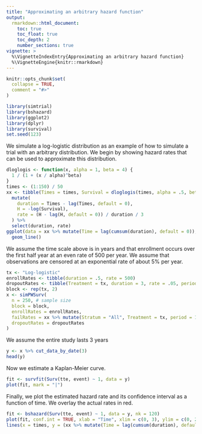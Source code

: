 ```yaml
---
title: "Approximating an arbitrary hazard function"
output:
  rmarkdown::html_document:
    toc: true
    toc_float: true
    toc_depth: 2
    number_sections: true
vignette: >
  %\VignetteIndexEntry{Approximating an arbitrary hazard function}
  %\VignetteEngine{knitr::rmarkdown}
---
```


```r
knitr::opts_chunk$set(
  collapse = TRUE,
  comment = "#>"
)
```

```r
library(simtrial)
library(bshazard)
library(ggplot2)
library(dplyr)
library(survival)
set.seed(123)
```

We simulate a log-logistic distribution as an example of how to simulate a trial with an arbitrary distribution.
We begin by showing hazard rates that can be used to approximate this distribution.

```r
dloglogis <- function(x, alpha = 1, beta = 4) {
  1 / (1 + (x / alpha)^beta)
}
times <- (1:150) / 50
xx <- tibble(Times = times, Survival = dloglogis(times, alpha = .5, beta = 4)) %>%
  mutate(
    duration = Times - lag(Times, default = 0),
    H = -log(Survival),
    rate = (H - lag(H, default = 0)) / duration / 3
  ) %>%
  select(duration, rate)
ggplot(data = xx %>% mutate(Time = lag(cumsum(duration), default = 0)), aes(x = Time, y = rate)) +
  geom_line()
```

We assume the time scale above is in years and that enrollment occurs over the first half year at an even rate of 500 per year.
We assume that observations are censored at an exponential rate of about 5% per year.

```r
tx <- "Log-logistic"
enrollRates <- tibble(duration = .5, rate = 500)
dropoutRates <- tibble(Treatment = tx, duration = 3, rate = .05, period = 1, Stratum = "All")
block <- rep(tx, 2)
x <- simPWSurv(
  n = 250, # sample size
  block = block,
  enrollRates = enrollRates,
  failRates = xx %>% mutate(Stratum = "All", Treatment = tx, period = 1:n(), Stratum = "All"),
  dropoutRates = dropoutRates
)
```

We assume the entire study lasts 3 years

```r
y <- x %>% cut_data_by_date(3)
head(y)
```

Now we estimate a Kaplan-Meier curve.

```r
fit <- survfit(Surv(tte, event) ~ 1, data = y)
plot(fit, mark = "|")
```

Finally, we plot the estimated hazard rate and its confidence interval as a function of time.
We overlay the actual rates in red.

```r
fit <- bshazard(Surv(tte, event) ~ 1, data = y, nk = 120)
plot(fit, conf.int = TRUE, xlab = "Time", xlim = c(0, 3), ylim = c(0, 2.5), lwd = 2)
lines(x = times, y = (xx %>% mutate(Time = lag(cumsum(duration), default = 0)))$rate, col = 2)
```
